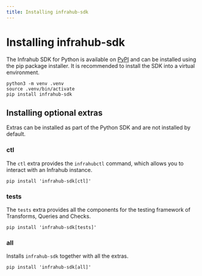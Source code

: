 ```yaml
---
title: Installing infrahub-sdk
---
```

# Installing infrahub-sdk

The Infrahub SDK for Python is available on [PyPI](https://pypi.org/project/infrahub-sdk/) and can be installed using the pip package installer. It is recommended to install the SDK into a virtual environment.

```shell
python3 -m venv .venv
source .venv/bin/activate
pip install infrahub-sdk
```

## Installing optional extras

Extras can be installed as part of the Python SDK and are not installed by default.
<!-- vale off -->
### ctl
<!-- vale on -->

The `ctl` extra provides the `infrahubctl` command, which allows you to interact with an Infrahub instance.

```shell
pip install 'infrahub-sdk[ctl]'
```
<!-- vale off -->
### tests
<!-- vale on -->

The `tests` extra provides all the components for the testing framework of Transforms, Queries and Checks.

```shell
pip install 'infrahub-sdk[tests]'
```
<!-- vale off -->
### all
<!-- vale on -->

Installs `infrahub-sdk` together with all the extras.

```shell
pip install 'infrahub-sdk[all]'
```
